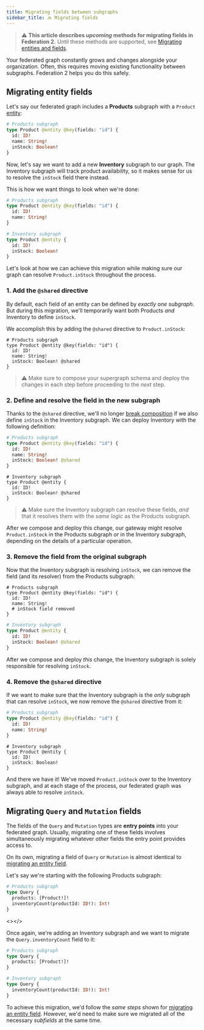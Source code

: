 ```yaml
---
title: Migrating fields between subgraphs
sidebar_title: 🔜 Migrating fields
---
```



> ⚠️ **This article describes _upcoming_ methods for migrating fields in Federation 2.** Until these methods are supported, see [Migrating entities and fields](../entities/#migrating-entities-and-fields-advanced).

Your federated graph constantly grows and changes alongside your organization. Often, this requires moving existing functionality between subgraphs. Federation 2 helps you do this safely.

## Migrating entity fields

Let's say our federated graph includes a **Products** subgraph with a `Product` [entity](../entities/):

<CodeColumns>

```graphql
# Products subgraph
type Product @entity @key(fields: "id") {
  id: ID!
  name: String!
  inStock: Boolean!
}
```

</CodeColumns>

Now, let's say we want to add a new **Inventory** subgraph to our graph. The Inventory subgraph will track product availability, so it makes sense for us to resolve the `inStock` field there instead.

This is how we want things to look when we're done:

<CodeColumns>

```graphql
# Products subgraph
type Product @entity @key(fields: "id") {
  id: ID!
  name: String!
}
```

```graphql
# Inventory subgraph
type Product @entity {
  id: ID!
  inStock: Boolean!
}
```

</CodeColumns>

Let's look at how we can achieve this migration while making sure our graph can resolve `Product.inStock` throughout the process.

### 1. Add the `@shared` directive

By default, each field of an entity can be defined by _exactly one subgraph_. But during this migration, we'll temporarily want both Products _and_ Inventory to define `inStock`.

We accomplish this by adding the `@shared` directive to `Product.inStock`:

<CodeColumns>

```graphql{5}
# Products subgraph
type Product @entity @key(fields: "id") {
  id: ID!
  name: String!
  inStock: Boolean! @shared
}
```

</CodeColumns>

> ⚠️ Make sure to compose your supergraph schema and deploy the changes in each step before proceeding to the _next_ step.

### 2. Define and resolve the field in the new subgraph

Thanks to the `@shared` directive, we'll no longer [break composition](./composition/#breaking-composition) if we also define `inStock` in the Inventory subgraph. We can deploy Inventory with the following definition:

<CodeColumns>

```graphql
# Products subgraph
type Product @entity @key(fields: "id") {
  id: ID!
  name: String!
  inStock: Boolean! @shared
}
```

```graphql{2-5}
# Inventory subgraph
type Product @entity {
  id: ID!
  inStock: Boolean! @shared
}
```

</CodeColumns>

> ⚠️ Make sure the Inventory subgraph can resolve these fields, _and_ that it resolves them with the _same logic_ as the Products subgraph.

After we compose and deploy this change, our gateway might resolve `Product.inStock` in the Products subgraph _or_ in the Inventory subgraph, depending on the details of a particular operation.

### 3. Remove the field from the original subgraph

Now that the Inventory subgraph is resolving `inStock`, we can remove the field (and its resolver) from the Products subgraph:

<CodeColumns>

```graphql{5}
# Products subgraph
type Product @entity @key(fields: "id") {
  id: ID!
  name: String!
  # inStock field removed
}
```

```graphql
# Inventory subgraph
type Product @entity {
  id: ID!
  inStock: Boolean! @shared
}
```

</CodeColumns>

After we compose and deploy _this_ change, the Inventory subgraph is solely responsible for resolving `inStock`.

### 4. Remove the `@shared` directive

If we want to make sure that the Inventory subgraph is the _only_ subgraph that can resolve `inStock`, we now remove the `@shared` directive from it:


<CodeColumns>

```graphql
# Products subgraph
type Product @entity @key(fields: "id") {
  id: ID!
  name: String!
}
```

```graphql{4}
# Inventory subgraph
type Product @entity {
  id: ID!
  inStock: Boolean!
}
```

</CodeColumns>

And there we have it! We've moved `Product.inStock` over to the Inventory subgraph, and at each stage of the process, our federated graph was always able to resolve `inStock`.

## Migrating `Query` and `Mutation` fields

The fields of the `Query` and `Mutation` types are **entry points** into your federated graph. Usually, migrating one of these fields involves simultaneously migrating whatever _other_ fields the entry point provides access to.

On its own, migrating a field of `Query` or `Mutation` is almost identical to [migrating an entity field](#migrating-entity-fields).

Let's say we're starting with the following Products subgraph:

<CodeColumns>

```graphql
# Products subgraph
type Query {
  products: [Product!]!
  inventoryCount(productId: ID!): Int!
}
```

<></>

</CodeColumns>

Once again, we're adding an Inventory subgraph and we want to migrate the `Query.inventoryCount` field to it:

<CodeColumns>

```graphql
# Products subgraph
type Query {
  products: [Product!]!
}
```

```graphql
# Inventory subgraph
type Query {
  inventoryCount(productId: ID!): Int!
}
```
</CodeColumns>

To achieve this migration, we'd follow the _same steps_ shown for [migrating an entity field](#migrating-entity-fields). However, we'd need to make sure we migrated all of the necessary _subfields_ at the same time.
